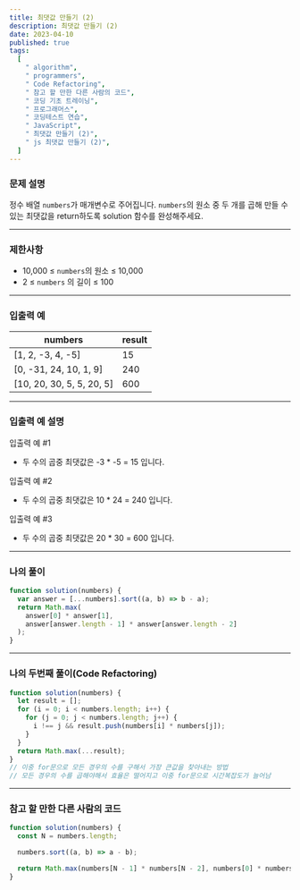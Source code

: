 ```yaml
---
title: 최댓값 만들기 (2)
description: 최댓값 만들기 (2)
date: 2023-04-10
published: true
tags:
  [
    " algorithm",
    " programmers",
    " Code Refactoring",
    " 참고 할 만한 다른 사람의 코드",
    " 코딩 기초 트레이닝",
    " 프로그래머스",
    " 코딩테스트 연습",
    " JavaScript",
    " 최댓값 만들기 (2)",
    " js 최댓값 만들기 (2)",
  ]
---
```


### 문제 설명

정수 배열 `numbers`가 매개변수로 주어집니다. `numbers`의 원소 중 두 개를 곱해 만들 수 있는 최댓값을 return하도록 solution 함수를 완성해주세요.

---

### 제한사항

- 10,000 ≤ `numbers`의 원소 ≤ 10,000
- 2 ≤ `numbers` 의 길이 ≤ 100

---

### 입출력 예

| numbers                   | result |
| ------------------------- | ------ |
| [1, 2, -3, 4, -5]         | 15     |
| [0, -31, 24, 10, 1, 9]    | 240    |
| [10, 20, 30, 5, 5, 20, 5] | 600    |

---

### 입출력 예 설명

입출력 예 #1

- 두 수의 곱중 최댓값은 -3 \* -5 = 15 입니다.

입출력 예 #2

- 두 수의 곱중 최댓값은 10 \* 24 = 240 입니다.

입출력 예 #3

- 두 수의 곱중 최댓값은 20 \* 30 = 600 입니다.

---

### 나의 풀이

```jsx
function solution(numbers) {
  var answer = [...numbers].sort((a, b) => b - a);
  return Math.max(
    answer[0] * answer[1],
    answer[answer.length - 1] * answer[answer.length - 2]
  );
}
```

---

### 나의 두번째 풀이(Code Refactoring)

```jsx
function solution(numbers) {
  let result = [];
  for (i = 0; i < numbers.length; i++) {
    for (j = 0; j < numbers.length; j++) {
      i !== j && result.push(numbers[i] * numbers[j]);
    }
  }
  return Math.max(...result);
}
// 이중 for문으로 모든 경우의 수를 구해서 가장 큰값을 찾아내는 방법
// 모든 경우의 수를 곱해야해서 효율은 떨어지고 이중 for문으로 시간복잡도가 늘어남
```

---

### 참고 할 만한 다른 사람의 코드

```jsx
function solution(numbers) {
  const N = numbers.length;

  numbers.sort((a, b) => a - b);

  return Math.max(numbers[N - 1] * numbers[N - 2], numbers[0] * numbers[1]);
}
```
